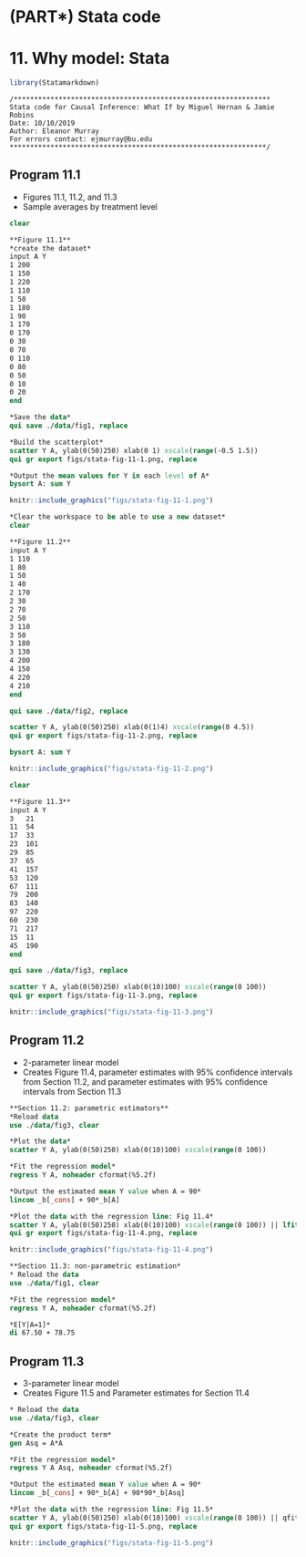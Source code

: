 # (PART\*) Stata code{-}

# 11. Why model: Stata{-}

```r
library(Statamarkdown)
```

```
/***************************************************************
Stata code for Causal Inference: What If by Miguel Hernan & Jamie Robins
Date: 10/10/2019
Author: Eleanor Murray 
For errors contact: ejmurray@bu.edu
***************************************************************/
```

## Program 11.1
- Figures 11.1, 11.2, and 11.3
- Sample averages by treatment level

```stata
clear

**Figure 11.1**
*create the dataset*
input A Y
1 200
1 150
1 220
1 110
1 50
1 180
1 90
1 170
0 170
0 30
0 70
0 110
0 80
0 50
0 10
0 20
end

*Save the data*
qui save ./data/fig1, replace

*Build the scatterplot*
scatter Y A, ylab(0(50)250) xlab(0 1) xscale(range(-0.5 1.5))
qui gr export figs/stata-fig-11-1.png, replace

*Output the mean values for Y in each level of A*
bysort A: sum Y
```

```r
knitr::include_graphics("figs/stata-fig-11-1.png")
```

```stata
*Clear the workspace to be able to use a new dataset*
clear

**Figure 11.2**
input A Y
1 110
1 80
1 50
1 40
2 170
2 30
2 70
2 50
3 110
3 50
3 180
3 130
4 200
4 150
4 220
4 210
end

qui save ./data/fig2, replace

scatter Y A, ylab(0(50)250) xlab(0(1)4) xscale(range(0 4.5))
qui gr export figs/stata-fig-11-2.png, replace

bysort A: sum Y
```

```r
knitr::include_graphics("figs/stata-fig-11-2.png")
```

```stata
clear

**Figure 11.3**
input A Y
3   21	
11	54
17	33
23	101
29	85
37	65
41	157
53	120
67	111
79	200
83	140
97	220
60	230
71	217
15	11
45  190
end

qui save ./data/fig3, replace

scatter Y A, ylab(0(50)250) xlab(0(10)100) xscale(range(0 100))
qui gr export figs/stata-fig-11-3.png, replace
```

```r
knitr::include_graphics("figs/stata-fig-11-3.png")
```

## Program 11.2 
- 2-parameter linear model
- Creates Figure 11.4, parameter estimates with 95% confidence intervals from Section 11.2, and parameter estimates with 95% confidence intervals from Section 11.3

```stata
**Section 11.2: parametric estimators**
*Reload data
use ./data/fig3, clear

*Plot the data*
scatter Y A, ylab(0(50)250) xlab(0(10)100) xscale(range(0 100))

*Fit the regression model*
regress Y A, noheader cformat(%5.2f)

*Output the estimated mean Y value when A = 90*
lincom _b[_cons] + 90*_b[A]

*Plot the data with the regression line: Fig 11.4*
scatter Y A, ylab(0(50)250) xlab(0(10)100) xscale(range(0 100)) || lfit Y A
qui gr export figs/stata-fig-11-4.png, replace
```

```r
knitr::include_graphics("figs/stata-fig-11-4.png")
```

```stata
**Section 11.3: non-parametric estimation*
* Reload the data
use ./data/fig1, clear

*Fit the regression model*
regress Y A, noheader cformat(%5.2f)

*E[Y|A=1]*
di 67.50 + 78.75
```

## Program 11.3
- 3-parameter linear model
- Creates Figure 11.5 and Parameter estimates for Section 11.4

```stata
* Reload the data
use ./data/fig3, clear

*Create the product term*
gen Asq = A*A

*Fit the regression model*
regress Y A Asq, noheader cformat(%5.2f)

*Output the estimated mean Y value when A = 90*
lincom _b[_cons] + 90*_b[A] + 90*90*_b[Asq]

*Plot the data with the regression line: Fig 11.5*
scatter Y A, ylab(0(50)250) xlab(0(10)100) xscale(range(0 100)) || qfit Y A
qui gr export figs/stata-fig-11-5.png, replace
```

```r
knitr::include_graphics("figs/stata-fig-11-5.png")
```
